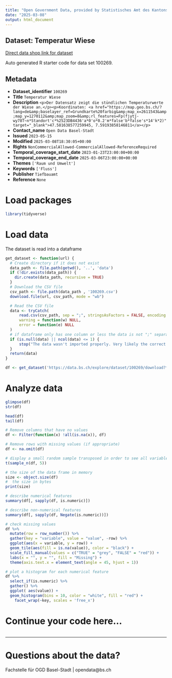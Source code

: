 ```yaml
---
title: "Open Government Data, provided by Statistisches Amt des Kantons Basel-Stadt - Fachstelle OGD"
date: "2025-03-08"
output: html_document
---
```


## Dataset: Temperatur Wiese

[Direct data shop link for dataset](https://data.bs.ch/explore/dataset/100269)

Auto generated R starter code for data set 100269.

## Metadata

- **Dataset_identifier** `100269`
- **Title** `Temperatur Wiese`
- **Description** `<p>Der Datensatz zeigt die stündlichen Temperaturwerte der Wiese an.</p><p>Koordinaten: <a href="https://map.geo.bs.ch/?lang=de&amp;baselayer_ref=Grundkarte%20farbig&amp;map_x=2611543&amp;map_y=1270112&amp;map_zoom=8&amp;rl_features=Fp(fjytj-wy78T~n*Standort'c*%2523DB4436'a*0'o*0.2'm*false'b*false's*14'k*2)" target="_blank">47.581638577259945, 7.59193858146811</a></p>`
- **Contact_name** `Open Data Basel-Stadt`
- **Issued** `2023-05-15`
- **Modified** `2025-03-08T18:30:05+00:00`
- **Rights** `NonCommercialAllowed-CommercialAllowed-ReferenceRequired`
- **Temporal_coverage_start_date** `2023-01-23T23:00:00+00:00`
- **Temporal_coverage_end_date** `2025-03-06T23:00:00+00:00`
- **Themes** `['Raum und Umwelt']`
- **Keywords** `['Fluss']`
- **Publisher** `Tiefbauamt`
- **Reference** `None`


# Load packages

```r

library(tidyverse)
```

# Load data

The dataset is read into a dataframe

```r
get_dataset <- function(url) {
  # Create directory if it does not exist
  data_path <- file.path(getwd(), '..', 'data')
  if (!dir.exists(data_path)) {
    dir.create(data_path, recursive = TRUE)
  }
  # Download the CSV file
  csv_path <- file.path(data_path , '100269.csv')
  download.file(url, csv_path, mode = "wb")

  # Read the CSV file
  data <- tryCatch(
      read.csv(csv_path, sep = ";", stringsAsFactors = FALSE, encoding = "UTF-8"),
      warning = function(w) NULL,
      error = function(e) NULL
  )
  # if dataframe only has one column or less the data is not ";" separated
  if (is.null(data) || ncol(data) <= 1) {
      stop("The data wasn't imported properly. Very likely the correct separator couldn't be found.\nPlease check the dataset manually and adjust the code.")
  }
  return(data)
}
```

```r

df <- get_dataset('https://data.bs.ch/explore/dataset/100269/download?format=csv&timezone=Europe%2FZurich')

```

# Analyze data

```r

glimpse(df)
str(df)

head(df)
tail(df)

```

```r
# Remove columns that have no values
df <- Filter(function(x) !all(is.na(x)), df)

# Remove rows with missing values (if appropriate)
df <- na.omit(df)
```

```r
# display a small random sample transposed in order to see all variables
t(sample_n(df, 5))
```

```r
# the size of the data frame in memory
size <- object.size(df)
#  the size in bytes
print(size)
```

```r
# describe numerical features
summary(df[, sapply(df, is.numeric)])
```

```r
# describe non-numerical features
summary(df[, sapply(df, Negate(is.numeric))])
```

```r
# check missing values
df %>%
  mutate(row = row_number()) %>%
  gather(key = "variable", value = "value", -row) %>%
  ggplot(aes(x = variable, y = row)) +
  geom_tile(aes(fill = is.na(value)), color = "black") +
  scale_fill_manual(values = c("TRUE" = "grey", "FALSE" = "red")) +
  labs(x = "", y = "", fill = "Missing") +
  theme(axis.text.x = element_text(angle = 45, hjust = 1))
```

```r
# plot a histogram for each numerical feature
df %>%
  select_if(is.numeric) %>%
  gather() %>%
  ggplot( aes(value)) +
  geom_histogram(bins = 10, color = "white", fill = "red") +
    facet_wrap(~key, scales = 'free_x')
```

# Continue your code here...

```r

```
------------------------------------------------------------------------

# Questions about the data?

Fachstelle für OGD Basel-Stadt | opendata@bs.ch
